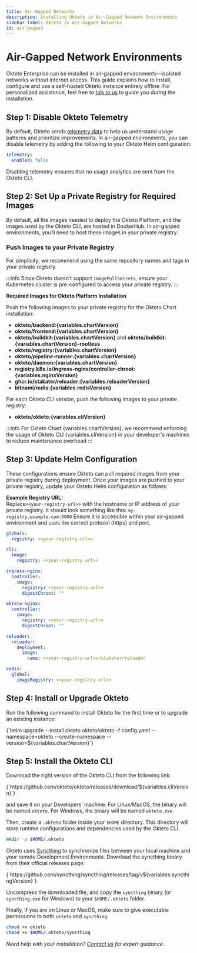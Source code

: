 ```yaml
---
title: Air-Gapped Networks
description: Installing Okteto in Air-Gapped Network Environments
sidebar_label: Okteto in Air-Gapped Networks
id: air-gapped
---
```



# Air-Gapped Network Environments<TiersList tiers="Enterprise Self-Hosted" />

Okteto Enterprise can be installed in air-gapped environments—isolated networks without internet access.
This guide explains how to install, configure and use a self-hosted Okteto instance entirely offline. For personalized assistance, feel free to [talk to us](https://www.okteto.com/contact/) to guide you during the installation.

## Step 1: Disable Okteto Telemetry

By default, Okteto sends [telemetry data](self-hosted/helm-configuration.mdx#telemetry) to help us understand usage patterns and prioritize improvements.
In air-gapped environments, you can disable telemetry by adding the following to your Okteto Helm configuration:

```yaml
telemetry:
  enabled: false
```

Disabling telemetry ensures that no usage analytics are sent from the Okteto CLI.

## Step 2: Set Up a Private Registry for Required Images

By default, all the images needed to deploy the Okteto Platform, and the images used by the Okteto CLI, are hosted in DockerHub.
In air-gapped environments, you’ll need to host these images in your private registry.

### Push Images to your Private Registry

For simplicity, we recommend using the same repository names and tags in your private registry.

:::info
Since Okteto doesn’t support `imagePullSecrets`, ensure your Kubernetes cluster is pre-configured to access your private registry.
:::

**Required Images for Okteto Platform Installation**

Push the following images to your private registry for the Okteto Chart installation:

- **okteto/backend:{variables.chartVersion}**
- **okteto/frontend:{variables.chartVersion}**
- **okteto/buildkit:{variables.chartVersion}** and **okteto/buildkit:{variables.chartVersion}-rootless**
- **okteto/registry:{variables.chartVersion}**
- **okteto/pipeline-runner:{variables.chartVersion}**
- **okteto/daemon:{variables.chartVersion}**
- **registry.k8s.io/ingress-nginx/controller-chroot:{variables.nginxVersion}**
- **ghcr.io/stakater/reloader:{variables.reloaderVersion}**
- **bitnami/redis:{variables.redisVersion}**

For each Okteto CLI version, push the following images to your private registry:

- **okteto/okteto:{variables.cliVersion}**

:::info
For Okteto Chart {variables.chartVersion}, we recommend enforcing the usage of Okteto CLI {variables.cliVersion} in your developer's machines to reduce maintenance overhead
:::

## Step 3: Update Helm Configuration

These configurations ensure Okteto can pull required images from your private registry during deployment.
Once your images are pushed to your private registry, update your Okteto Helm configuration as follows:

**Example Registry URL:** \
Replace`<<your-registry-url>>` with the hostname or IP address of your private registry. It should look something like this: `my-registry.example.com:5000` Ensure it is accessible within your air-gapped environment and uses the correct protocol (https) and port.

```yaml
globals:
  registry: <<your-registry-url>>

cli:
  image:
    registry: <<your-registry-url>>

ingress-nginx:
  controller:
    image:
      registry: <<your-registry-url>>
      digestChroot: ""

okteto-nginx:
  controller:
    image:
      registry: <<your-registry-url>>
      digestChroot: ""

reloader:
  reloader:
    deployment:
      image:
        name: <<your-registry-url>>/stakater/reloader

redis:
  global:
    imageRegistry: <<your-registry-url>>
```


## Step 4: Install or Upgrade Okteto

Run the following command to install Okteto for the first time or to upgrade an existing instance:

<CodeBlock language="bash">
  {`helm upgrade --install okteto okteto/okteto -f config.yaml --namespace=okteto --create-namespace --version=${variables.chartVersion}`}
</CodeBlock>

## Step 5: Install the Okteto CLI

Download the right version of the Okteto CLI from the following link:

<CodeBlock language="bash">
  {`https://github.com/okteto/okteto/releases/download/${variables.cliVersion}`}
</CodeBlock>

and save it on your Developers' machine. For Linux/MacOS, the binary will be named `okteto`. For Windows, the binary will be named `okteto.exe`.

Then, create a `.okteto` folder inside your `$HOME` directory.
This directory will store runtime configurations and dependencies used by the Okteto CLI.

```bash
mkdir -p $HOME/.okteto
```

Okteto uses [Syncthing](https://syncthing.net/) to synchronize files between your local machine and your remote Development Environments.
Download the syncthing binary from their official releases page:

<CodeBlock language="bash">
  {`https://github.com/syncthing/syncthing/releases/tag/v${variables.syncthingVersion}`}
</CodeBlock>

Uncompress the downloaded file, and copy the `syncthing` binary (or `syncthing.exe` for Windows) to your `$HOME/.okteto` folder.

Finally, if you are on Linux or MacOS, make sure to give executable permissions to both `okteto` and `syncthing`:

```bash
chmod +x okteto
chmod +x $HOME/.okteto/syncthing
```

_Need help with your installation? [Contact us](https://www.okteto.com/contact/) for expert guidance._

